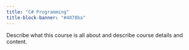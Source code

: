```yaml
---
title: "C# Programming"
title-block-banner: "#4878ba"
---
```


Describe what this course is all about and describe course details and content.